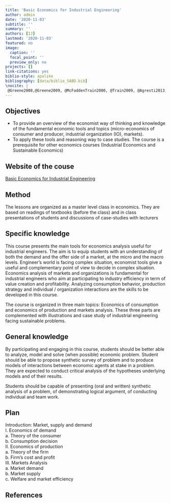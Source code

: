 ```yaml
---
title: 'Basic Economics for Industrial Engineering'
author: admin
date: '2020-11-03'
subtitle: ''
summary: ''
authors: [IJ]
lastmod: '2020-11-03'
featured: no
image:
  caption: ''
  focal_point: ''
  preview_only: no
projects: []
link-citations: yes
biblio-style: apalike
bibliography: [data/biblio_SABD.bib]
\nocite: |
 @Greene2008,@Greene2009, @McFaddenTrain2000, @Train2009, @Agresti2013, 
---
```


## Objectives

- To provide an overview of the economist way of thinking and knowledge of the fundamental economic tools and topics (micro-economics of consumer and producer, industrial organization (IO), markets).
- To apply these tools and reasoning way to case studies.
The course is a prerequisite for other economics courses (Industrial Economics and Sustainable Economics)

## Website of the couse

[Basic Economics for Industrial Engineering](https://sie-basic-eco.netlify.app/)


## Method

The lessons are organized as a master level class in economics. They are based on readings of textbooks (before the class) and in class presentations of students and discussions of case-studies with lecturers

## Specific knowledge

This course presents the main tools for economics analysis useful for industrial engineers. The aim is to equip students with an understanding of both the demand and the offer side of a market, at the micro and the macro levels. Engineer’s world is facing complex situation, economist tools give a useful and complementary point of view to decide in complex situation. Economics analysis of markets and organizations is fundamental for industrial engineers who aim at participating to industry efficiency in term of value creation and profitability. Analyzing consumption behavior, production strategy and individual / organization interactions are the skills to be developed in this course.

The course is organized in three main topics: Economics of consumption and economics of production and markets analysis. These three parts are complemented with illustrations and case study of industrial engineering facing sustainable problems.

## General knowledge

By participating and engaging in this course, students should be better able to analyze, model and solve (when possible) economic problem. Student should be able to propose synthetic survey of problem and to produce models of interactions between economic agents at stake in a problem. They are expected to conduct critical analysis of the hypotheses underlying models and of their results.

Students should be capable of presenting (oral and written) synthetic analysis of a problem, of demonstrating logical argument, of conducting individual and team work.

## Plan

Introduction: Market, supply and demand  
I. Economics of demand  
a. Theory of the consumer  
b. Consumption decision  
II. Economics of production  
a. Theory of the firm  
b. Firm's cost and profit  
III. Markets Analysis  
a. Market demand  
b. Market supply  
c. Welfare and market efficiency  

## References

